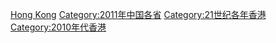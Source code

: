 {{catmore}}

{{Commons category|2011 in Hong Kong}}
{{Commonscat|2011 in Hong Kong}}

[[Category:2011年亞洲|Hong Kong]]
[[Category:2011年中国各省|Category:2011年中国各省]]
[[Category:21世纪各年香港|Category:21世纪各年香港]]
[[Category:2010年代香港|Category:2010年代香港]]